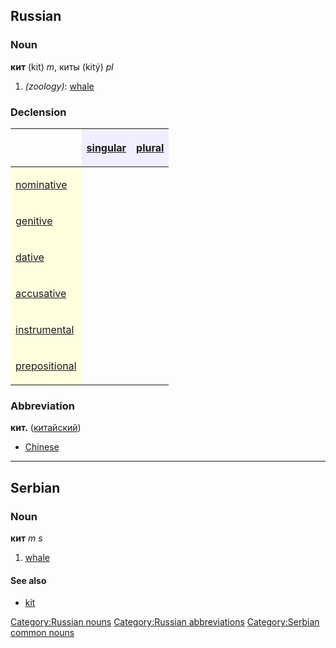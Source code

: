 ==Russian==
[[Category:Russian nouns]]
[[Category:Russian abbreviations]]
===Noun===
'''кит''' (kit) ''m'', киты (kitý) ''pl''

#''(zoology)'': [[whale]]

===Declension===
{| border="1" cellpadding="4" cellspacing="0"
!
! style="background-color: #EFEFFF" align="center"|[[singular]]
! style="background-color: #EFEFFF" align="center"|[[plural]]
|-
! style="background-color: #FFFFE0" align="left"|[[nominative case|nominative]]
| align="center"|{{RUchar|кит}}
| align="center"|{{RUchar|киты́}}
|-
! style="background-color: #FFFFE0" align="left"|[[genitive case|genitive]]
| align="center"|{{RUchar|кита́}}
| align="center"|{{RUchar|кито́в}}
|-
! style="background-color: #FFFFE0" align="left"|[[dative case|dative]]
| align="center"|{{RUchar|киту́}}
| align="center"|{{RUchar|кита́м}}
|-
! style="background-color: #FFFFE0" align="left"|[[accusative case|accusative]]
| align="center"|{{RUchar|кита́}}
| align="center"|{{RUchar|кито́в}}
|-
! style="background-color: #FFFFE0" align="left"|[[instrumental case|instrumental]]
| align="center"|{{RUchar|кито́м}}
| align="center"|{{RUchar|кита́ми}}
|-
! style="background-color: #FFFFE0" align="left"|[[prepositional case|prepositional]]
| align="center"|{{RUchar|о ките́}}
| align="center"|{{RUchar|о кита́х}}
|}


===Abbreviation===
'''кит.''' ([[китайский]])

*[[Chinese]]


----

==Serbian==
===Noun===
'''кит''' ''m s''
#[[whale]]
====See also====
*[[kit]]
[[Category:Serbian common nouns]]